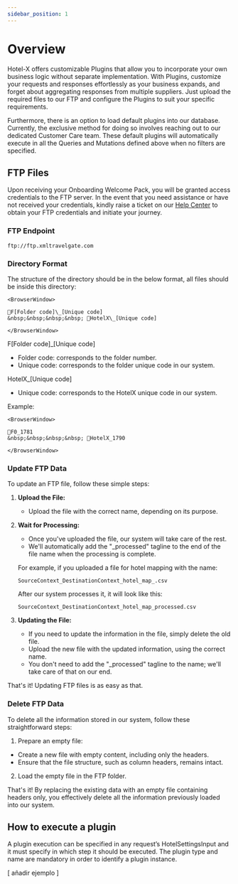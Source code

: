 ```yaml
---
sidebar_position: 1
---
```


# Overview

Hotel-X offers customizable Plugins that allow you to incorporate your own business logic without separate implementation. With Plugins, customize your requests and responses effortlessly as your business expands, and forget about aggregating responses from multiple suppliers. Just upload the required files to our FTP and configure the Plugins to suit your specific requirements.

Furthermore, there is an option to load default plugins into our database. Currently, the exclusive method for doing so involves reaching out to our dedicated Customer Care team. These default plugins will automatically execute in all the Queries and Mutations defined above when no filters are specified.

## FTP Files

Upon receiving your Onboarding Welcome Pack, you will be granted access credentials to the FTP server. In the event that you need assistance or have not received your credentials, kindly raise a ticket on our [Help Center](https://app.travelgatex.com/tickets) to obtain your FTP credentials and initiate your journey.

### FTP Endpoint

```
ftp://ftp.xmltravelgate.com
```

### Directory Format

The structure of the directory should be in the below format, all files should be inside this directory:

```mdx-code-block
<BrowserWindow>

📁F[Folder code]\_[Unique code]  
&nbsp;&nbsp;&nbsp;&nbsp; 📁HotelX\_[Unique code]

</BrowserWindow>
```

F[Folder code]_[Unique code]
* Folder code: corresponds to the folder number.
* Unique code: corresponds to the folder unique code in our system.

HotelX_[Unique code]
* Unique code: corresponds to the HotelX unique code in our system.

Example: 

```mdx-code-block
<BrowserWindow>

📁F0_1781  
&nbsp;&nbsp;&nbsp;&nbsp; 📁HotelX_1790

</BrowserWindow>
```

### Update FTP Data

To update an FTP file, follow these simple steps:

1. **Upload the File:**
   - Upload the file with the correct name, depending on its purpose.

2. **Wait for Processing:**
   - Once you've uploaded the file, our system will take care of the rest.
   - We'll automatically add the "_processed" tagline to the end of the file name when the processing is complete.

   For example, if you uploaded a file for hotel mapping with the name:
   ```
   SourceContext_DestinationContext_hotel_map_.csv
   ```

   After our system processes it, it will look like this:
   ```
   SourceContext_DestinationContext_hotel_map_processed.csv
   ```

3. **Updating the File:**
   - If you need to update the information in the file, simply delete the old file.
   - Upload the new file with the updated information, using the correct name.
   - You don't need to add the "_processed" tagline to the name; we'll take care of that on our end.

That's it! Updating FTP files is as easy as that.


### Delete FTP Data

To delete all the information stored in our system, follow these straightforward steps:

1. Prepare an empty file:

- Create a new file with empty content, including only the headers.
- Ensure that the file structure, such as column headers, remains intact.

2. Load the empty file in the FTP folder.

That's it! By replacing the existing data with an empty file containing headers only, you effectively delete all the information previously loaded into our system.


## How to execute a plugin

A plugin execution can be specified in any request’s HotelSettingsInput and it must specify in which step it should be executed. The plugin type and name are mandatory in order to identify a plugin instance.

[ añadir ejemplo ]